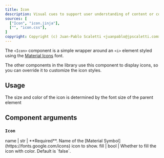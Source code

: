 ```yaml
---
title: Icon
description: Visual cues to support user understanding of content or context
sources: [
  ["Icon", "icon.jinja"],
  ["", "icon.css"],
]
copyright: Copyright (c) Juan-Pablo Scaletti <juanpablo@jpscaletti.com>
---
```


The `<Icon>` component is a simple wrapper around an `<i>` element styled using the [Material Icons](https://fonts.google.com/icons) font.

The other components in the library use this component to display icons, so you can override it to customize the icon styles.

## Usage

<Example name="ex.Icon"/>

The size and color of the icon is determined by the font size of the parent element


## Component arguments

### `Icon`

<Arguments>
  name | str  | **Required**. Name of the [Material Symbol](https://fonts.google.com/icons) icon to show.
  fill | bool | Whether to fill the icon with color. Default is `false`.
</Arguments>


<Sources />
